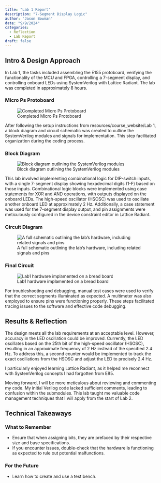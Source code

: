 ```yaml
---
title: "Lab 1 Report"
description: "7-Segment Display Logic"
author: "Jason Bowman"
date: "9/9/2024"
categories:
  - Reflection
  - Lab Report
draft: false
---
```

## Intro & Design Approach
In Lab 1, the tasks included assembling the E155 protoboard, verifying the functionality of the MCU and FPGA, controlling a 7-segment display, and controlling onboard LEDs using SystemVerilog with Lattice Radiant. The lab was completed in approximately 8 hours.

### Micro Ps Protoboard
![Completed Micro Ps Protoboard](../images/lab1_protoboard.jpeg)

After following the setup instructions from resources/course_website/Lab 1, a block diagram and circuit schematic was created to outline the SystemVerilog modules and signals for implementation. This step facilitated organization during the coding process.

### Block Diagram
![Block diagram outlining the SystemVerilog modules](../images/lab1_block_diagram.jpeg)

This lab involved implementing combinational logic for DIP-switch inputs, with a single 7-segment display showing hexadecimal digits (1-F) based on those inputs. Combinational logic blocks were implemented using case statements for XOR and AND operations, with outputs displayed on the onboard LEDs. The high-speed oscillator (HSOSC) was used to oscillate another onboard LED at approximately 2 Hz. Additionally, a case statement was used for the 7-segment display output, and pin assignments were meticulously configured in the device constraint editor in Lattice Radiant.

### Circuit Diagram
![A full schematic outlining the lab's hardware, including related signals and pins](../images/lab1_circuit_diagram.jpeg)

### Final Circuit
![Lab1 hardware implamented on a bread board](../images/lab1_circuit.jpeg)

For troubleshooting and debugging, manual test cases were used to verify that the correct segments illuminated as expected. A multimeter was also employed to ensure pins were functioning properly. These steps facilitated tracing issues to the software and effective code debugging.

## Results & Reflection
The design meets all the lab requirements at an acceptable level. However, accuracy in the LED oscillation could be improved. Currently, the LED oscillates based on the 25th bit of the high-speed oscillator (HSOSC), resulting in an approximate frequency of 2 Hz instead of the specified 2.4 Hz. To address this, a second counter would be implemented to track the exact oscillations from the HSOSC and adjust the LED to precisely 2.4 Hz.

I particularly enjoyed learning Lattice Radiant, as it helped me reconnect with SystemVerilog concepts I had forgotten from E85.

Moving forward, I will be more meticulous about reviewing and commenting my code. My initial Verilog code lacked sufficient comments, leading to confusion within the submodules. This lab taught me valuable code management techniques that I will apply from the start of Lab 2.

## Technical Takeaways

### What to Remember
- Ensure that when assigning bits, they are prefaced by their respective size and base specifications.
- If you encounter issues, double-check that the hardware is functioning as expected to rule out potential malfunctions.

### For the Future
- Learn how to create and use a test bench.